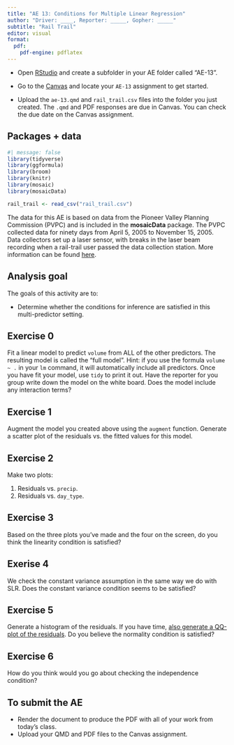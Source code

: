 ```yaml
---
title: "AE 13: Conditions for Multiple Linear Regression"
author: "Driver: ____, Reporter: _____, Gopher: _____"
subtitle: "Rail Trail"
editor: visual
format: 
  pdf:
    pdf-engine: pdflatex
---
```


::: callout-important
-   Open [RStudio](https://rstudio.collegeofidaho.edu/) and create a subfolder in your AE folder called "AE-13".

-   Go to the [Canvas](https://cofi.instructure.com/courses/15692/assignments/183773) and locate your `AE-13` assignment to get started.

-   Upload the `ae-13.qmd` and `rail_trail.csv` files into the folder you just created. The `.qmd` and PDF responses are due in Canvas. You can check the due date on the Canvas assignment.
:::

## Packages + data

```r
#| message: false
library(tidyverse)
library(ggformula)
library(broom)
library(knitr)
library(mosaic)
library(mosaicData)

rail_trail <- read_csv("rail_trail.csv")
```

The data for this AE is based on data from the Pioneer Valley Planning Commission (PVPC) and is included in the **mosaicData** package. The PVPC collected data for ninety days from April 5, 2005 to November 15, 2005. Data collectors set up a laser sensor, with breaks in the laser beam recording when a rail-trail user passed the data collection station. More information can be found [here](http://www.fvgreenway.org/pdfs/Northampton-Bikepath-Volume-Counts%20_05_LTA.pdf).

## Analysis goal

The goals of this activity are to:

-   Determine whether the conditions for inference are satisfied in this multi-predictor setting.

## Exercise 0

Fit a linear model to predict `volume` from ALL of the other predictors. The resulting model is called the "full model". Hint: if you use the formula `volume ~ .` in your `lm` command, it will automatically include all predictors. Once you have fit your model, use `tidy` to print it out. Have the reporter for you group write down the model on the white board. Does the model include any interaction terms?

## Exercise 1

Augment the model you created above using the `augment` function. Generate a scatter plot of the residuals vs. the fitted values for this model.

## Exercise 2

Make two plots:

1.  Residuals vs. `precip`.
2.  Residuals vs. `day_type`.

## Exercise 3

Based on the three plots you've made and the four on the screen, do you think the linearity condition is satisfied?

## Exerise 4

We check the constant variance assumption in the same way we do with SLR. Does the constant variance condition seems to be satisfied?

## Exercise 5

Generate a histogram of the residuals. If you have time, [also generate a QQ-plot of the residuals](https://mat212fa24.netlify.app/slides/10-slr-conditions#/check-normality-using-a-qq-plot). Do you believe the normality condition is satisfied?

## Exercise 6

How do you think would you go about checking the independence condition?

## To submit the AE

::: callout-important
-   Render the document to produce the PDF with all of your work from today's class.
-   Upload your QMD and PDF files to the Canvas assignment.
:::
